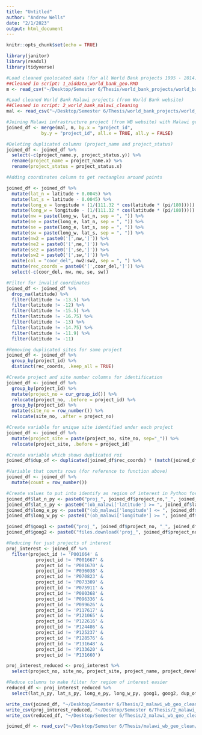 ```yaml
---
title: "Untitled"
author: "Andrew Wells"
date: "2/1/2023"
output: html_document
---
```


```r
knitr::opts_chunk$set(echo = TRUE)

library(janitor)
library(readxl)
library(tidyverse)
```

```r
#Load cleaned geolocated data (for all World Bank projects 1995 - 2014) (from AidData)
##Cleaned in script: 1_aiddata_world_bank_geo.RMD
m <- read_csv("~/Desktop/Semester 6/Thesis/world_bank_projects/world_bank_geo_projects/data/aiddata_malawi_wb_geo.csv")

#Load cleaned World Bank Malawi projects (from World Bank website)
##Cleaned in script: 2_world_bank_malawi_cleaning
mal <- read_csv("~/Desktop/Semester 6/Thesis/world_bank_projects/world_bank_geo_projects/data/world_bank_malawi.csv")
```

```r
#Joining Malawi infrastructure project (from WB website) with Malawi geolocated projects (from AidData)
joined_df <- merge(mal, m, by.x = "project_id", 
             by.y = "project_id", all.x = TRUE, all.y = FALSE)

#Deleting duplicated columns (project_name and project_status)
joined_df <- joined_df %>%
  select(-c(project_name.y, project_status.y)) %>%
  rename(project_name = project_name.x) %>%
  rename(project_status = project_status.x)
```

```r
#Adding coordinates column to get rectangles around points

joined_df <- joined_df %>%
  mutate(lat_n = latitude + 0.0045) %>%
  mutate(lat_s = latitude - 0.0045) %>%
  mutate(long_e = longitude + (1/(111.32 * cos(latitude * (pi/180))))) %>%
  mutate(long_w = longitude - (1/(111.32 * cos(latitude * (pi/180))))) %>%
  mutate(nw = paste(long_w, lat_n, sep = ", ")) %>%
  mutate(ne = paste(long_e, lat_n, sep = ", ")) %>%
  mutate(se = paste(long_e, lat_s, sep = ", ")) %>%
  mutate(sw = paste(long_w, lat_s, sep = ", ")) %>%
  mutate(nw2 = paste0('[',nw,']')) %>%
  mutate(ne2 = paste0('[',ne,']')) %>%
  mutate(se2 = paste0('[',se,']')) %>%
  mutate(sw2 = paste0('[',sw,']')) %>%
  unite(col = "coor_del", nw2:sw2, sep = ", ") %>%
  mutate(rec_coords = paste0('[',coor_del,']')) %>%
  select(-c(coor_del, nw, ne, se, sw)) 
```

```r
#Filter for invalid coordinates
joined_df <- joined_df %>%
  drop_na(latitude) %>%
  filter(latitude != -13.5) %>%
  filter(latitude != -12) %>%
  filter(latitude != -15.5) %>%
  filter(latitude != -16.75) %>%
  filter(latitude != -13) %>%
  filter(latitude != -14.75) %>%
  filter(latitude != -11.9) %>%
  filter(latitude != -11)

#Removing duplicated sites for same project
joined_df <- joined_df %>%
  group_by(project_id) %>%
  distinct(rec_coords, .keep_all = TRUE)
```

```r
#Create project and site number columns for identification
joined_df <- joined_df %>% 
  group_by(project_id) %>%
  mutate(project_no = cur_group_id()) %>%
  relocate(project_no, .before = project_id) %>% 
  group_by(project_id) %>% 
  mutate(site_no = row_number()) %>%
  relocate(site_no, .after = project_no)
```

```r
#Create variable for unique site identified under each project
joined_df <- joined_df %>%
  mutate(project_site = paste(project_no, site_no, sep="_")) %>%
  relocate(project_site, .before = project_id)
```

```r
#Create variable which shows duplicated roi
joined_df$dup_of <- duplicated(joined_df$rec_coords) * (match(joined_df$rec_coords, unique(joined_df$rec_coords)))

#Variable that counts rows (for reference to function above)
joined_df <- joined_df %>%
  mutate(count = row_number())
```

```r
#Create values to put into identify as region of interest in Python for filtering Open Buildings data
joined_df$lat_n_py <- paste0("proj_", joined_df$project_no,"_", joined_df$site_no," = ob_malawi[(ob_malawi['latitude'] <= ", joined_df$lat_n, ") &")
joined_df$lat_s_py <- paste0("(ob_malawi['latitude'] >= ", joined_df$lat_s, ") &")
joined_df$long_e_py <- paste0("(ob_malawi['longitude'] <= ", joined_df$long_e, ") &")
joined_df$long_w_py <- paste0("(ob_malawi['longitude'] >= ", joined_df$long_w, ")].copy()")

joined_df$goog1 <- paste0("proj_", joined_df$project_no, "_", joined_df$site_no, ".to_csv('proj_", joined_df$project_no, "_", joined_df$site_no,"_open_buildings.csv', encoding = 'utf-8-sig')")
joined_df$goog2 <- paste0("files.download('proj_", joined_df$project_no,"_", joined_df$site_no, "_open_buildings.csv')")
```

```r
#Reducing for just projects of interest
proj_interest <- joined_df %>%
  filter(project_id != 'P001664' & 
           project_id != 'P001667' &
           project_id != 'P001670' &
           project_id != 'P036038' &
           project_id != 'P070823' &
           project_id != 'P073309' &
           project_id != 'P075911' &
           project_id != 'P080368' &
           project_id != 'P096336' &
           project_id != 'P099626' &
           project_id != 'P117617' &
           project_id != 'P121065' &
           project_id != 'P122616' &
           project_id != 'P124486' &
           project_id != 'P125237' &
           project_id != 'P128576' &
           project_id != 'P131648' &
           project_id != 'P133620' &
           project_id != 'P131660')

proj_interest_reduced <- proj_interest %>%
  select(project_no, site_no, project_site, project_name, project_development_objective, board_approval_date, project_closing_date, current_project_cost, sectors_all, ieg_outcome, latitude, longitude, lat_n, lat_s, long_e, long_w, rec_coords, dup_of, count, lat_n_py, lat_s_py, long_e_py, long_w_py, goog1, goog2)

#Reduce columns to make filter for region of interest easier
reduced_df <- proj_interest_reduced %>%
  select(lat_n_py, lat_s_py, long_e_py, long_w_py, goog1, goog2, dup_of, count)
```

```r
write_csv(joined_df, "~/Desktop/Semester 6/Thesis/2_malawi_wb_geo_clean/malawi_wb_geo_clean.csv")
write_csv(proj_interest_reduced, "~/Desktop/Semester 6/Thesis/2_malawi_wb_geo_clean/malawi_wb_proj_int_geo_clean.csv")
write_csv(reduced_df, "~/Desktop/Semester 6/Thesis/2_malawi_wb_geo_clean/reduced_malawi_wb_geo_clean.csv")
```

```r
joined_df <- read_csv("~/Desktop/Semester 6/Thesis/malawi_wb_geo_clean/malawi_wb_geo_clean.csv")
```

